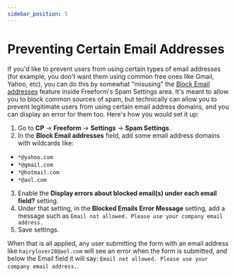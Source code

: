 ```yaml
---
sidebar_position: 5
---
```


# Preventing Certain Email Addresses

If you'd like to prevent users from using certain types of email addresses (for example, you don't want them using common free ones like Gmail, Yahoo, etc), you can do this by somewhat "misusing" the [Block Email addresses](../../configuration/settings.mdx#spam-protection) feature inside Freeform's Spam Settings area. It's meant to allow you to block common sources of spam, but technically can allow you to prevent legitimate users from using certain email address domains, and you can display an error for them too. Here's how you would set it up:

1. Go to **CP** -> **Freeform** -> **Settings** -> **Spam Settings**.
2. In the **Block Email addresses** field, add some email address domains with wildcards like:

- `*@yahoo.com`
- `*@gmail.com`
- `*@hotmail.com`
- `*@aol.com`

3. Enable the **Display errors about blocked email(s) under each email field?** setting.
4. Under that setting, in the **Blocked Emails Error Message** setting, add a message such as `Email not allowed. Please use your company email address.`
5. Save settings.

When that is all applied, any user submitting the form with an email address like `hairylover28@aol.com` will see an error when the form is submitted, and below the Email field it will say: `Email not allowed. Please use your company email address.`.

